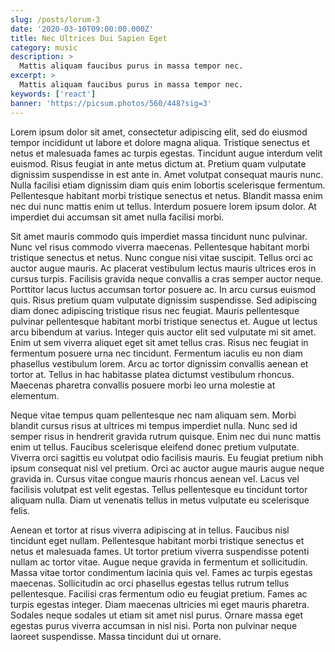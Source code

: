 ```yaml
---
slug: /posts/lorum-3
date: '2020-03-10T09:00:00.000Z'
title: Nec Ultrices Dui Sapien Eget
category: music
description: >
  Mattis aliquam faucibus purus in massa tempor nec.
excerpt: >
  Mattis aliquam faucibus purus in massa tempor nec.
keywords: ['react']
banner: 'https://picsum.photos/560/448?sig=3'
---
```


Lorem ipsum dolor sit amet, consectetur adipiscing elit, sed do eiusmod tempor incididunt ut labore et dolore magna aliqua. Tristique senectus et netus et malesuada fames ac turpis egestas. Tincidunt augue interdum velit euismod. Risus feugiat in ante metus dictum at. Pretium quam vulputate dignissim suspendisse in est ante in. Amet volutpat consequat mauris nunc. Nulla facilisi etiam dignissim diam quis enim lobortis scelerisque fermentum. Pellentesque habitant morbi tristique senectus et netus. Blandit massa enim nec dui nunc mattis enim ut tellus. Interdum posuere lorem ipsum dolor. At imperdiet dui accumsan sit amet nulla facilisi morbi.

Sit amet mauris commodo quis imperdiet massa tincidunt nunc pulvinar. Nunc vel risus commodo viverra maecenas. Pellentesque habitant morbi tristique senectus et netus. Nunc congue nisi vitae suscipit. Tellus orci ac auctor augue mauris. Ac placerat vestibulum lectus mauris ultrices eros in cursus turpis. Facilisis gravida neque convallis a cras semper auctor neque. Porttitor lacus luctus accumsan tortor posuere ac. In arcu cursus euismod quis. Risus pretium quam vulputate dignissim suspendisse. Sed adipiscing diam donec adipiscing tristique risus nec feugiat. Mauris pellentesque pulvinar pellentesque habitant morbi tristique senectus et. Augue ut lectus arcu bibendum at varius. Integer quis auctor elit sed vulputate mi sit amet. Enim ut sem viverra aliquet eget sit amet tellus cras. Risus nec feugiat in fermentum posuere urna nec tincidunt. Fermentum iaculis eu non diam phasellus vestibulum lorem. Arcu ac tortor dignissim convallis aenean et tortor at. Tellus in hac habitasse platea dictumst vestibulum rhoncus. Maecenas pharetra convallis posuere morbi leo urna molestie at elementum.

Neque vitae tempus quam pellentesque nec nam aliquam sem. Morbi blandit cursus risus at ultrices mi tempus imperdiet nulla. Nunc sed id semper risus in hendrerit gravida rutrum quisque. Enim nec dui nunc mattis enim ut tellus. Faucibus scelerisque eleifend donec pretium vulputate. Viverra orci sagittis eu volutpat odio facilisis mauris. Eu feugiat pretium nibh ipsum consequat nisl vel pretium. Orci ac auctor augue mauris augue neque gravida in. Cursus vitae congue mauris rhoncus aenean vel. Lacus vel facilisis volutpat est velit egestas. Tellus pellentesque eu tincidunt tortor aliquam nulla. Diam ut venenatis tellus in metus vulputate eu scelerisque felis.

Aenean et tortor at risus viverra adipiscing at in tellus. Faucibus nisl tincidunt eget nullam. Pellentesque habitant morbi tristique senectus et netus et malesuada fames. Ut tortor pretium viverra suspendisse potenti nullam ac tortor vitae. Augue neque gravida in fermentum et sollicitudin. Massa vitae tortor condimentum lacinia quis vel. Fames ac turpis egestas maecenas. Sollicitudin ac orci phasellus egestas tellus rutrum tellus pellentesque. Facilisi cras fermentum odio eu feugiat pretium. Fames ac turpis egestas integer. Diam maecenas ultricies mi eget mauris pharetra. Sodales neque sodales ut etiam sit amet nisl purus. Ornare massa eget egestas purus viverra accumsan in nisl nisi. Porta non pulvinar neque laoreet suspendisse. Massa tincidunt dui ut ornare.
